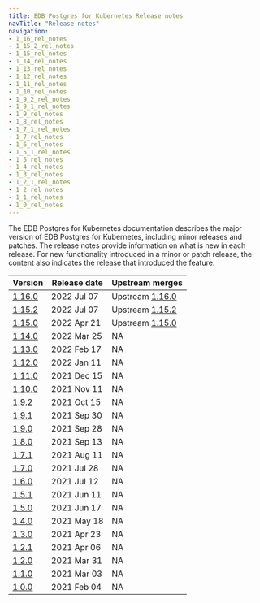 ```yaml
---
title: EDB Postgres for Kubernetes Release notes
navTitle: "Release notes"
navigation:
- 1_16_rel_notes
- 1_15_2_rel_notes
- 1_15_rel_notes
- 1_14_rel_notes
- 1_13_rel_notes
- 1_12_rel_notes
- 1_11_rel_notes
- 1_10_rel_notes
- 1_9_2_rel_notes
- 1_9_1_rel_notes
- 1_9_rel_notes
- 1_8_rel_notes
- 1_7_1_rel_notes
- 1_7_rel_notes
- 1_6_rel_notes
- 1_5_1_rel_notes
- 1_5_rel_notes
- 1_4_rel_notes
- 1_3_rel_notes
- 1_2_1_rel_notes
- 1_2_rel_notes
- 1_1_rel_notes
- 1_0_rel_notes
---
```


The EDB Postgres for Kubernetes documentation describes the major version of EDB Postgres for Kubernetes, including minor releases and patches. The release notes provide information on what is new in each release. For new functionality introduced in a minor or patch release, the content also indicates the release that introduced the feature.

|          Version           | Release date |                                       Upstream merges                                       |
| -------------------------- | ------------ | ------------------------------------------------------------------------------------------- |
| [1.16.0](1_16_rel_notes)   | 2022 Jul 07  | Upstream [1.16.0](https://cloudnative-pg.io/documentation/1.16/release_notes/#version-1160) |
| [1.15.2](1_15_2_rel_notes) | 2022 Jul 07  | Upstream [1.15.2](https://cloudnative-pg.io/documentation/1.15/release_notes/#version-1152) |
| [1.15.0](1_15_rel_notes)   | 2022 Apr 21  | Upstream [1.15.0](https://cloudnative-pg.io/documentation/1.15/release_notes/#version-1150) |
| [1.14.0](1_14_rel_notes)   | 2022 Mar 25  | NA                                                                                          |
| [1.13.0](1_13_rel_notes)   | 2022 Feb 17  | NA                                                                                          |
| [1.12.0](1_12_rel_notes)   | 2022 Jan 11  | NA                                                                                          |
| [1.11.0](1_11_rel_notes)   | 2021 Dec 15  | NA                                                                                          |
| [1.10.0](1_10_rel_notes)   | 2021 Nov 11  | NA                                                                                          |
| [1.9.2](1_9_2_rel_notes)   | 2021 Oct 15  | NA                                                                                          |
| [1.9.1](1_9_1_rel_notes)   | 2021 Sep 30  | NA                                                                                          |
| [1.9.0](1_9_rel_notes)     | 2021 Sep 28  | NA                                                                                          |
| [1.8.0](1_8_rel_notes)     | 2021 Sep 13  | NA                                                                                          |
| [1.7.1](1_7_1_rel_notes)   | 2021 Aug 11  | NA                                                                                          |
| [1.7.0](1_7_rel_notes)     | 2021 Jul 28  | NA                                                                                          |
| [1.6.0](1_6_rel_notes)     | 2021 Jul 12  | NA                                                                                          |
| [1.5.1](1_5_1_rel_notes)   | 2021 Jun 11  | NA                                                                                          |
| [1.5.0](1_5_rel_notes)     | 2021 Jun 17  | NA                                                                                          |
| [1.4.0](1_4_rel_notes)     | 2021 May 18  | NA                                                                                          |
| [1.3.0](1_3_rel_notes)     | 2021 Apr 23  | NA                                                                                          |
| [1.2.1](1_2_1_rel_notes)   | 2021 Apr 06  | NA                                                                                          |
| [1.2.0](1_2_rel_notes)     | 2021 Mar 31  | NA                                                                                          |
| [1.1.0](1_1_rel_notes)     | 2021 Mar 03  | NA                                                                                          |
| [1.0.0](1_0_rel_notes)     | 2021 Feb 04  | NA                                                                                          |



